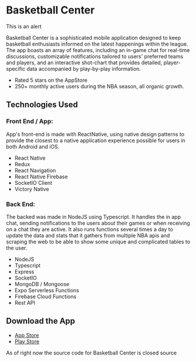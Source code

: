 
# Basketball Center

<Alert title="Title">This is an alert</Alert>

Basketball Center is a sophisticated mobile application designed to
keep basketball enthusiasts informed on the latest happenings within
the league. The app boasts an array of features, including an
in-game chat for real-time discussions, customizable notifications
tailored to users&apos; preferred teams and players, and an
interactive shot-chart that provides detailed, player-specific data
accompanied by play-by-play information.

- Rated 5 stars on the AppStore
- 250+ monthly active users during the NBA season, all organic growth.

## Technologies Used

### Front End / App:

App&apos;s front-end is made with ReactNative, using native design
patterns to provide the closest to a native application experience
possible for users in both Android and iOS.

- React Native
- Redux
- React Navigation
- React Native Firebase
- SocketIO Client
- Victory Native

### Back End:

The backed was made in NodeJS using Typescript. It handles the in
app chat, sending notifications to the users about their games or
when receiving on a chat they are active. It also runs functions
several times a day to update the data and stats that it gathers
from multiple NBA apis and scraping the web to be able to show some
unique and complicated tables to the user.

- NodeJS
- Typescript
- Express
- SocketIO
- MongoDB / Mongoose
- Expo Serverless Functions
- Firebase Cloud Functions
- Rest API

## Download the App

- [App Store](https://apps.apple.com/us/app/basketball-center/id1490183659)
- [Play Store](https://play.google.com/store/apps/details?id=com.basketballCenter.anthony&hl=en_US&gl=US)

As of right now the source code for Basketball Center is closed source
